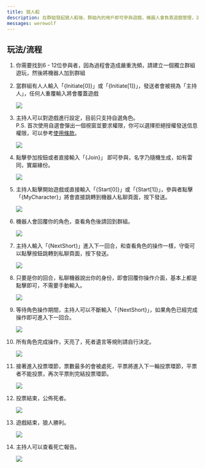 ```yaml
---
title: 狼人殺
description: 在群組發起狼人殺後，群組內的用戶即可參與遊戲，機器人會負責遊戲管理，派發角色，玩家通過私聊機器人進行操作，發起人(主持人)在群組輸入的查詢指令，判斷玩家是否完成操作，完成後機器人會回覆當前狀態
messages: werewolf
---
```


## 玩法/流程

<div className='flow-list'>

1. 你需要找到6 - 12位參與者，因為過程會造成嚴重洗頻，請建立一個獨立群組遊玩，然後將機器人加到群組

2. 當群組有人人輸入「{Initiate[0]}」或「{Initiate[1]}」，發送者會被視為「主持人」，任何人重覆輸入將會覆蓋遊戲

   <Image src="/assets/werewolf/flow/flow_2.jpg" width={400} height={331} className="m-auto" />

3. 主持人可以對遊戲進行設定，目前只支持自選角色。<br />
   P.S. 首次使用自選會彈出一個視窗並要求權限，你可以選擇拒絕授權發送信息權限，可以參考[使用條款](/term-of-use)。

   <Image src="/assets/werewolf/flow/flow_3.jpg" width={400} height={376} className="m-auto" />

4. 點擊參加按鈕或者直接輸入「{Join}」 即可參與，名字乃隨機生成，如有雷同，實屬緣份。

   <Image src="/assets/werewolf/flow/flow_4.jpg" width={400} height={614} className="m-auto" />

5. 主持人點擊開始遊戲或直接輸入「{Start[0]}」或「{Start[1]}」，參與者點擊「{MyCharacter}」將會直接跳轉到機器人私聊頁面，按下發送。

   <Image src="/assets/werewolf/flow/flow_5.jpg" width={400} height={478} className="m-auto" />

6. 機器人會回覆你的角色，查看角色後請回到群組。

   <Image src="/assets/werewolf/flow/flow_6.jpg" width={400} height={86} className="m-auto" />

7. 主持人輸入「{NextShort}」進入下一回合，和查看角色的操作一樣，守衛可以點擊按鈕跳轉到私聊頁面，按下發送。

   <Image src="/assets/werewolf/flow/flow_7.jpg" width={400} height={239} className="m-auto" />

8. 只要是你的回合，私聊機器說出你的身份，即會回覆你操作介面，基本上都是點擊即可，不需要手動輸入。

   <Image src="/assets/werewolf/flow/flow_8.jpg" width={400} height={625} className="m-auto" />

9. 等待角色操作期間，主持人可以不斷輸入「{NextShort}」，如果角色已經完成操作即可進入下一回合。

   <Image src="/assets/werewolf/flow/flow_9.jpg" width={400} height={239} className="m-auto" />

10. 所有角色完成操作，天亮了，死者遺言等規則請自行決定。

    <Image src="/assets/werewolf/flow/flow_10.jpg" width={400} height={216} className="m-auto" />

11. 接著進入投票環節，票數最多的會被處死，平票將進入下一輪投票環節，平票者不能投票，再次平票則完結投票環節。

    <Image src="/assets/werewolf/flow/flow_11.jpg" width={400} height={646} className="m-auto" />

12. 投票結束，公佈死者。

    <Image src="/assets/werewolf/flow/flow_12.jpg" width={400} height={178} className="m-auto" />

13. 遊戲結束，狼人勝利。

    <Image src="/assets/werewolf/flow/flow_13.jpg" width={400} height={301} className="m-auto" />

14. 主持人可以查看死亡報告。

    <Image src="/assets/werewolf/flow/flow_14.jpg" width={400} height={763} className="m-auto" />

</div>
